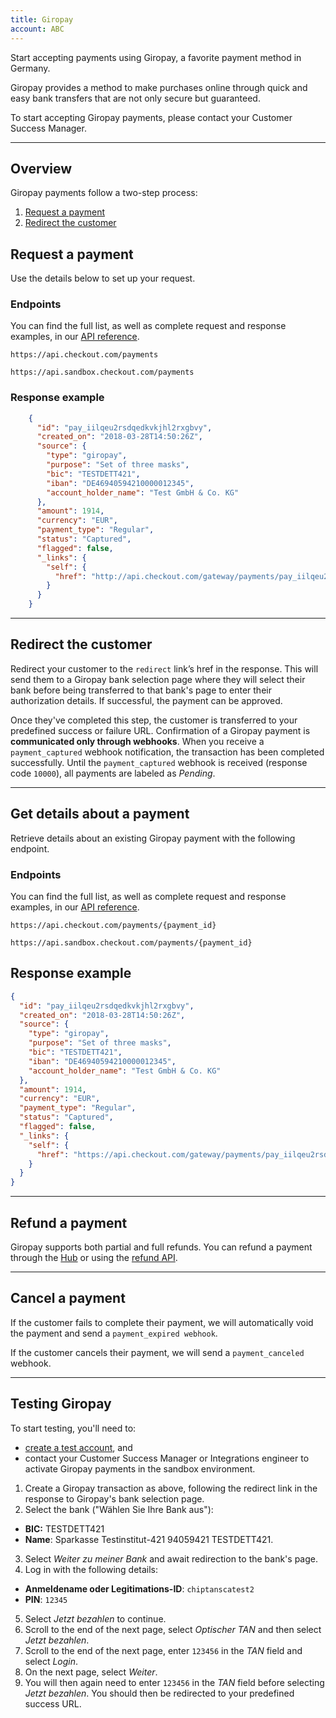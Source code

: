 ```yaml
---
title: Giropay
account: ABC
---
```


Start accepting payments using Giropay, a favorite payment method in Germany.

Giropay provides a method to make purchases online through quick and easy bank transfers that are not only secure but guaranteed.

<TipBox variant="info">

To start accepting Giropay payments, please contact your Customer Success Manager.

</TipBox>

---

## Overview

Giropay payments follow a two-step process:

1.  [Request a payment](/payments/payment-methods/bank-transfers/giropay#Request_a_payment)
2.  [Redirect the customer](/payments/payment-methods/bank-transfers/giropay#Redirect_the_customer)

## Request a payment

Use the details below to set up your request.

### Endpoints

You can find the full list, as well as complete request and response examples, in our [API reference](https://api-reference.checkout.com/).

<tabs>
<tab title="Live" active>
<LineCodeWrapper type="post">

`https://api.checkout.com/payments`

</LineCodeWrapper>
</tab>
<tab title="Sandbox">
<LineCodeWrapper type="post">

`https://api.sandbox.checkout.com/payments`

</LineCodeWrapper>
</tab>
</tabs>

### Response example

```json
    {
      "id": "pay_iilqeu2rsdqedkvkjhl2rxgbvy",
      "created_on": "2018-03-28T14:50:26Z",
      "source": {
        "type": "giropay",
        "purpose": "Set of three masks",
        "bic": "TESTDETT421",
        "iban": "DE46940594210000012345",
        "account_holder_name": "Test GmbH & Co. KG"
      },
      "amount": 1914,
      "currency": "EUR",
      "payment_type": "Regular",
      "status": "Captured",
      "flagged": false,
      "_links": {
        "self": {
          "href": "http://api.checkout.com/gateway/payments/pay_iilqeu2rsdqedkvkjhl2rxgbvy"
        }
      }
    }
```

---

## Redirect the customer

Redirect your customer to the `redirect` link’s href in the response. This will send them to a Giropay bank selection page where they will select their bank before being transferred to that bank's page to enter their authorization details. If successful, the payment can be approved.

Once they've completed this step, the customer is transferred to your predefined success or failure URL. Confirmation of a Giropay payment is **communicated only through webhooks**. When you receive a `payment_captured` webhook notification, the transaction has been completed successfully. Until the `payment_captured` webhook is received (response code `10000`), all payments are labeled as _Pending_.

---

## Get details about a payment

Retrieve details about an existing Giropay payment with the following endpoint.

### Endpoints

You can find the full list, as well as complete request and response examples, in our [API reference](https://api-reference.checkout.com/).

<tabs>
<tab title="Live" active>
<LineCodeWrapper type="get">

`https://api.checkout.com/payments/{payment_id}`

</LineCodeWrapper>
</tab>
<tab title="Sandbox">
<LineCodeWrapper type="get">

`https://api.sandbox.checkout.com/payments/{payment_id}`

</LineCodeWrapper>
</tab>
</tabs>

## Response example

```json
{
  "id": "pay_iilqeu2rsdqedkvkjhl2rxgbvy",
  "created_on": "2018-03-28T14:50:26Z",
  "source": {
    "type": "giropay",
    "purpose": "Set of three masks",
    "bic": "TESTDETT421",
    "iban": "DE46940594210000012345",
    "account_holder_name": "Test GmbH & Co. KG"
  },
  "amount": 1914,
  "currency": "EUR",
  "payment_type": "Regular",
  "status": "Captured",
  "flagged": false,
  "_links": {
    "self": {
      "href": "https://api.checkout.com/gateway/payments/pay_iilqeu2rsdqedkvkjhl2rxgbvy"
    }
  }
}
```
---

## Refund a payment

Giropay supports both partial and full refunds. You can refund a payment through the [Hub](https://hub.checkout.com/v2) or using the [refund API](/payments/manage-payments/refund-a-payment).

---

## Cancel a payment

If the customer fails to complete their payment, we will automatically void the payment and send a `payment_expired webhook`.

If the customer cancels their payment, we will send a `payment_canceled` webhook.

---

## Testing Giropay

<TipBox variant="note">

To start testing, you'll need to:

*   [create a test account](https://www.checkout.com/get-test-account), and
*   contact your Customer Success Manager or Integrations engineer to activate Giropay payments in the sandbox environment.

</TipBox>

1.  Create a Giropay transaction as above, following the redirect link in the response to Giropay's bank selection page.
2.  Select the bank ("Wählen Sie Ihre Bank aus"):
*   **BIC:** TESTDETT421
*   **Name**: Sparkasse Testinstitut-421 94059421 TESTDETT421.
3.  Select _Weiter zu meiner Bank_ and await redirection to the bank's page.
4.  Log in with the following details:
*   **Anmeldename oder Legitimations-ID**: `chiptanscatest2`
*   **PIN**: `12345`
5.  Select _Jetzt bezahlen_ to continue.
6.  Scroll to the end of the next page, select _Optischer TAN_ and then select _Jetzt bezahlen_.
7.  Scroll to the end of the next page, enter `123456` in the _TAN_ field and select _Login_.
8.  On the next page, select _Weiter_.
9.  You will then again need to enter `123456` in the _TAN_ field before selecting _Jetzt bezahlen_. You should then be redirected to your predefined success URL.
